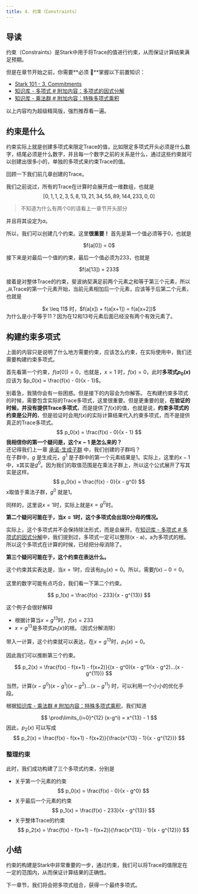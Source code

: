 ```yaml
---
title: 4. 约束（Constraints）
---
```



## 导读

约束（Constraints）是Stark中用于将Trace的值进行约束，从而保证计算结果满足预期。

但是在章节开始之前，你需要**必须 🚨**掌握以下前置知识：

- [Stark 101 - 3. Commitments](./3_commit.mdx)
- [知识库 - 多项式 # 附加内容：多项式的因式分解](../knowledges/2_polynomial.mdx#附加内容多项式的因式分解)
- [知识库 - 乘法群 # 附加内容：特殊多项式乘积](../knowledges/1_multiplicative_cyclic_group.mdx#附加内容特殊多项式乘积)

以上内容均为超级精简版，强烈推荐看一遍。

## 约束是什么

约束实际上就是创建多项式来限定Trace的值，比如限定多项式开头必须是什么数字，结尾必须是什么数字，并且每一个数字之前的关系是什么，通过这些约束就可以创建出很多小的，单独的多项式来约束Trace的值。

回顾一下我们前几章创建的Trace。

我们之前说过，所有的Trace在计算时会展开成一维数组，也就是   
$$
[0, 1, 1, 2, 3, 5, 8, 13, 21, 34, 55, 89, 144, 233, 0, 0]
$$
> 不知道为什么有两个0的请看上一章节开头部分

并且将其设定为$a$。

所以，我们可以创建几个约束。这里**很重要！**
首先是第一个值必须等于0，也就是

<Center>
$f(a[0]) = 0$
</Center>

接下来是对最后一个值的约束，最后一个值必须为233，也就是

<Center>
$f(a[13]) = 233$
</Center>

接着是对整体Trace的约束，斐波纳契满足前两个元素之和等于第三个元素，所以 ,从Trace的第一个元素开始，当前元素相加后一个元素，应该等于后第二个元素，也就是

<Center>
$x \leq 11$ 时，$f(a[x]) + f(a[x+1]) = f(a[x+2])$
</Center>

<Callout emoji="💡" type="info">
为什么是小于等于11？因为在12和13号元素后面已经没有两个有效元素了。
</Callout>

## 构建约束多项式
上面的内容只是说明了什么地方需要约束，应该怎么约束，在实际使用中，我们还需要构建约束多项式。

首先看第一个约束，$f(a[0]) = 0$，也就是，$x=1$ 时，$f(x) = 0$，此时<b>多项式$p_0(x)$</b> 应该为 $p_0(x) = \frac{f(x) - 0}{x - 1}$。

别着急，我猜你会有一些困惑。但是接下的内容会为你解答。
<Callout emoji="💡" type="info">
在构建约束多项式的时候，需要包含实际的Trace多项式，这里很重要。但是更重要的是，**在验证的时候，并没有提供Trace多项式**，而是提供了$f(x)$的值，也就是说，**约束多项式的约束是公开的**，但是验证时会用$f(x)$的实际计算结果代入约束多项式，而不是提供真正的Trace多项式。
</Callout>
$$
p_0(x) = \frac{f(x) - 0}{x - 1}
$$
**我相信你的第一个疑问是，这个$x-1$ 是怎么来的？**  
还记得我们上一章 [承诺-生成子群](./3_commit.mdx#生成子群) 中，我们创建的子群吗？  
在子群中，$g$ 是生成元，$g^1$ 是子群中的第一个元素结果是1。实际上，这里的$x-1$中，x其实是$g^0$。因为我们的取值范围是在乘法子群上，所以这个公式展开了写其实是这样。
$$
p_0(x) = \frac{f(x) - 0}{x - g^0}
$$
x取值于乘法子群，$g^0$ 就是1。

同样的，这里说$x=1$时，实际上就是$x=g^0$时。

**第二个疑问可能在于，当$x=1$时，这个多项式会出现0分母的情况。**

实际上，这个多项式并不会保持除法形式，而是会展开。在[知识库 - 多项式 # 多项式的因式分解](../knowledges/2_polynomial.mdx#多项式的因式分解)中，我们提到过，多项式一定可以整除(x - a)，a为多项式的根。所以这个多项式在计算的时候，已经把分母消除了。

**第三个疑问可能在于，这个约束在表达什么。**

这个约束其实表达是，当$x=1$时，应该有$p_0(x) = 0$。所以，需要$f(x) - 0 = 0$。

这里的数字可能有点巧合，我们看一下第二个约束。

$$
p_1(x) = \frac{f(x) - 233}{x - g^{13}}
$$

这个例子会很好解释
- 根据计算当$x=g^{13}$时，$f(x)=233$
- $x=g^{13}$是多项式$p_1(x)$的根。（因式分解消除）

带入一计算，这个约束就可以表达，在$x=g^{13}$时，$p_1(x) = 0$。

因此我们可以推断第三个约束。

$$
p_2(x) = \frac{f(x) - f(x+1) - f(x+2)}{(x - g^0)(x - g^1)(x - g^2)...(x - g^{11})}
$$

当然，计算$(x - g^0)(x - g^1)(x - g^2)...(x - g^{11})$ 时，可以利用一个小小的优化手段。  

根据[知识库 - 乘法群 # 附加内容：特殊多项式乘积](../knowledges/1_multiplicative_group.mdx#附加内容特殊多项式乘积)，我们知道

$$
\prod\limits_{i=0}^{12} (x-g^i) = x^{13} - 1
$$
因此，$p_2(x)$ 可以写成
$$
p_2(x) = \frac{f(x) - f(x+1) - f(x+2)}{\frac{x^{13} - 1}{x - g^{12}}}
$$

### 整理约束
此时，我们成功构建了三个多项式约束，分别是
- 关乎第一个元素的约束
$$
p_0(x) = \frac{f(x) - 0}{x - g^0}
$$
- 关乎最后一个元素的约束
$$
p_1(x) = \frac{f(x) - 233}{x - g^{13}}
$$
- 关乎整体Trace的约束
$$
p_2(x) = \frac{f(x) - f(x+1) - f(x+2)}{\frac{x^{13} - 1}{x - g^{12}}}
$$

## 小结

约束的构建是Stark中非常重要的一步，通过约束，我们可以将Trace的值限定在一定的范围内，从而保证计算结果的正确性。

下一章节，我们将会把多项式组合，获得一个最终多项式。